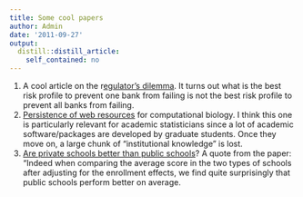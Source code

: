```yaml
---
title: Some cool papers
author: Admin
date: '2011-09-27'
output:
  distill::distill_article:
    self_contained: no
---
```


  1. A cool article on the r<a href="http://www.pnas.org/content/108/31/12647.abstract" target="_blank">egulator&#8217;s dilemma</a>. It turns out what is the best risk profile to prevent one bank from failing is not the best risk profile to prevent all banks from failing. 
  2. <a href="http://www.plosone.org/article/info%3Adoi%2F10.1371%2Fjournal.pone.0024914" target="_blank">Persistence of web resources</a> for computational biology. I think this one is particularly relevant for academic statisticians since a lot of academic software/packages are developed by graduate students. Once they move on, a large chunk of &#8220;institutional knowledge&#8221; is lost. 
  3. <a href="http://kevindenny.wordpress.com/2011/08/08/are-private-schools-better-than-public-schools-evidence-for-ireland/" target="_blank">Are private schools better than public schools</a>? A quote from the paper: &#8220;Indeed when comparing the average score in the two types of schools after adjusting for the enrollment effects, we find quite surprisingly that public schools perform better on average.
